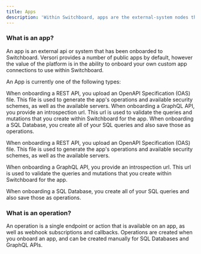 ```yaml
---
title: Apps
description: 'Within Switchboard, apps are the external-system nodes that you use to build out your integrations.'
---
```


### What is an app?

An app is an external api or system that has been onboarded to Switchboard. Versori provides a number of public apps by
default, however the value of the platform is in the ability to onboard your own custom app connections to use within
Switchboard.

An App is currently one of the following types:

<CardGroup cols={1}>
    <Card title="REST API" href="/legacy/switchboard/how-to-guides/apps/onboarding-apps/rest-api">
        When onboarding a REST API, you upload an OpenAPI Specification (OAS) file. This file is used to generate the
        app's operations and available security schemes, as well as the available servers.
    </Card>
    <Card title="GraphQL API" href="/legacy/switchboard/how-to-guides/apps/onboarding-apps/graphql-api">
        When onboarding a GraphQL API, you provide an introspection url. This url is used to validate the queries and
        mutations that you create within Switchboard for the app.
    </Card>
    <Card title="SQL Database" href="/legacy/switchboard/how-to-guides/apps/onboarding-apps/sql-app">
        When onboarding a SQL Database, you create all of your SQL queries and also save those as operations.
    </Card>
</CardGroup>

When onboarding a REST API, you upload an OpenAPI Specification (OAS) file. This file is used to generate the app's
operations and available security schemes, as well as the available servers.

When onboarding a GraphQL API, you provide an introspection url. This url is used to validate the queries and mutations
that you create within Switchboard for the app.

When onboarding a SQL Database, you create all of your SQL queries and also save those as operations.

### What is an operation?

An operation is a single endpoint or action that is available on an app, as well as webhook subscriptions and callbacks.
Operations are created when you onboard an app, and can be created manually for SQL Databases and GraphQL APIs.
